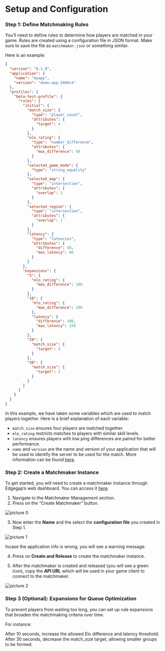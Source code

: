 # Setup and Configuration

### Step 1: Define Matchmaking Rules

You’ll need to define rules to determine how players are matched in your game. Rules are created using a configuration file in JSON format. Make sure to save the file as `matchmaker.json` or something similar.

Here is an example:

```json
{
  "version": "0.1.0",
  "application": {
    "name": "myapp",
    "version": "demo-app-2460c4"
  },
  "profiles": {
    "beta-test-profile": {
      "rules": {
        "initial": {
          "match_size": {
            "type": "player_count",
            "attributes": {
              "target": 4
            }
          },
          "elo_rating": {
            "type": "number_difference",
            "attributes": {
              "max_difference": 50
            }
          },
          "selected_game_mode": {
            "type": "string_equality"
          },
          "selected_map": {
            "type": "intersection",
            "attributes": {
              "overlap": 1
            }
          },
          "selected_region": {
            "type": "intersection",
            "attributes": {
              "overlap": 1
            }
          },
          "latency": {
            "type": "latencies",
            "attributes": {
              "difference": 50,
              "max_latency": 80
            }
          }
        },
        "expansions": {
          "5": {
            "elo_rating": {
              "max_difference": 100
            }
          },
          "10": {
            "elo_rating": {
              "max_difference": 200
            },
            "latency": {
              "difference": 100,
              "max_latency": 150
            }
          },
          "20": {
            "match_size": {
              "target": 3
            }
          },
          "30": {
            "match_size": {
              "target": 2
            }
          }
        }
      }
    }
  }
}
```
In this example, we have taken some variables which are used to match players together. Here is a brief explanation of each variable:

- `match_size` ensures four players are matched together.
- `elo_rating` restricts matches to players with similar skill levels.
- `latency` ensures players with low ping differences are paired for better performance.
- `name` and `version` are the name and version of your application that will be used to identify the server to be used for the match. More information can be found [here](https://docs.edgegap.com/docs/matchmaking/matchmaker-configuration#application).


### Step 2: Create a Matchmaker Instance

To get started, you will need to create a matchmaker instance through Edgegap’s web dashboard. You can access it [here](https://app.edgegap.com/matchmaker-management-v2/matchmakers/list).

1. Navigate to the Matchmaker Management section.
2. Press on the “Create Matchmaker” button.

![picture 0](../../images/cd0278e84302aba049f50c41682a86bfa5070b278354aee0c82a86181a609288.png)  

3. Now enter the **Name** and the select the **configuration file** you created in Step 1.


![picture 1](../../images/8fae15355df0a0fd7bcb4a904750a24b194b50c772f93ad7774654e06b106b97.png)  

Incase the application info is wrong, you will see a warning message. 

4. Press on **Create and Release** to create the matchmaker instance.

5. After the matchmaker is created and released (you will see a green icon), copy the **API URL** which will be used in your game client to connect to the matchmaker.

![picture 2](../../images/0827d9f6c454fca881077747250a277418e040850685360de6d1917f5ebdbbcb.png)  


### Step 3 (Optional): Expansions for Queue Optimization

To prevent players from waiting too long, you can set up rule expansions that broaden the matchmaking criteria over time.

For instance:

After 10 seconds, increase the allowed Elo difference and latency threshold.
After 30 seconds, decrease the match_size target, allowing smaller groups to be formed.